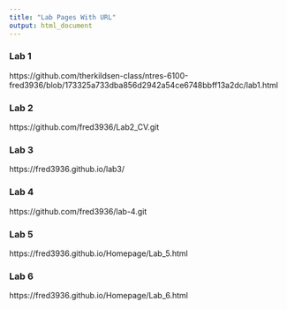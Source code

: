 ```yaml
---
title: "Lab Pages With URL"
output: html_document
---
```


### Lab 1
https://github.com/therkildsen-class/ntres-6100-fred3936/blob/173325a733dba856d2942a54ce6748bbff13a2dc/lab1.html

### Lab 2
https://github.com/fred3936/Lab2_CV.git

### Lab 3
https://fred3936.github.io/lab3/

### Lab 4
https://github.com/fred3936/lab-4.git

### Lab 5
https://fred3936.github.io/Homepage/Lab_5.html

### Lab 6
https://fred3936.github.io/Homepage/Lab_6.html
